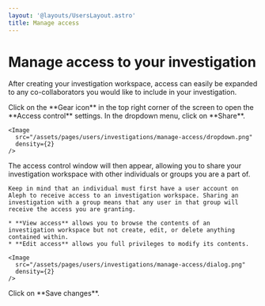 ```yaml
---
layout: '@layouts/UsersLayout.astro'
title: Manage access
---
```


# Manage access to your investigation
 
<p class="lead">After creating your investigation workspace, access can easily be expanded to any co-collaborators you would like to include in your investigation.</p>

<Steps>
  <Step>
    Click on the **Gear icon** in the top right corner of the screen to open the **Access control** settings. In the dropdown menu, click on **Share**.
    
    <Image
      src="/assets/pages/users/investigations/manage-access/dropdown.png"
      density={2}
    />
  </Step>

  <Step>
    The access control window will then appear, allowing you to share your investigation workspace with other individuals or groups you are a part of.
    
    Keep in mind that an individual must first have a user account on Aleph to receive access to an investigation workspace. Sharing an investigation with a group means that any user in that group will receive the access you are granting.

    * **View access** allows you to browse the contents of an investigation workspace but not create, edit, or delete anything contained within.
    * **Edit access** allows you full privileges to modify its contents.

    <Image
      src="/assets/pages/users/investigations/manage-access/dialog.png"
      density={2}
    />
  </Step>

  <Step>
    Click on **Save changes**.
  </Step>
</Steps>

